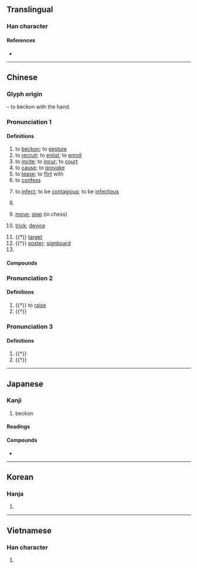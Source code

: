{{character info/new}}
==Translingual==
{{stroke order|strokes=8}}

===Han character===
{{Han char|rn=64|rad=手|as=05|sn=8|four=57062|canj=QSHR|ids=⿰扌召}}

====References====
* {{Han ref|kx=0427.010|dkj=11968|dj=0775.050|hdz=31860.070|uh=62DB|ud=25307|bh=A9DB|bd=43483}}

----

==Chinese==
{{zh-forms}}

===Glyph origin===
{{Han etym}}
{{Han compound|手|alt1=扌|t1=hand|召|ls=psc|c1=s|c2=p}} – to beckon with the hand.

===Pronunciation 1===
{{zh-pron
|m=zhāo,er=y
|m_note=zhāor - “move; trick, device; poster, signboard”
|ma=zh-zhao.ogg
|c=ziu1
|h=pfs=chêu
|md=
|mn=qz,tw,xm,zz:chiau/qz,tw,xm,zz:chio
|mn_note=chiau - literary; chio - vernacular
|mn-t=zio1/ziê1/ziao1/ziou1
|mn-t_note=zio1/ziê1 - vernacular (ziê1 - Chaozhou); ziao1/ziou1 - literary (ziou1 - Chaozhou)
|w=
|mc=y
|oc=y
|cat=v,cls
}}

====Definitions====
{{zh-hanzi}}

# to [[beckon]]; to [[gesture]]
# to [[recruit]]; to [[enlist]]; to [[enroll]]
# to [[incite]]; to [[incur]]; to [[court]]
# to [[cause]]; to [[provoke]]
# to [[tease]]; to [[flirt]] with
# to [[confess]]
# {{lb|zh|dialectal}} to [[infect]]; to be [[contagious]]; to be [[infectious]]
# {{zh-alt-lb|著/着}} {{zh-classifier|[[move]]s or [[blow]]s (especially in martial arts)}}
# {{zh-alt-lb|著/着}} [[move]]; [[step]] (in chess)
# {{zh-alt-lb|著/着}} {{lb|zh|figuratively}} [[trick]]; [[device]]
# {{†}} [[target]]
# {{†}} [[poster]]; [[signboard]]
# {{surname|lang=zh}}

====Compounds====
{{zh-der|招呼|招牌|屈招|套招|惹禍招殃|屢出新招|不打自招|妙招|惹罪招愆|惹禍招災|惹災招禍|惹是招非|俛首自招|徵招|弓招|布招兒|惹事招非|屈打成招|多方招撫|大招寺|供招|從實招來|奇招|女招的|坐產招夫|大招|大學聯招|大事招搖|出招|多言招悔|市招|惹禍招愆|假招子|不招|招賢|招喚|招商店|打招|招眼|招待|拆招|招提|招降納順|招伏|招盤|招羅|招兒|招降|招牌菜|招頭|招收|招嫁|招惹|招安|招搖撞騙|玩花招|招子|打招呼|招災攬禍|招狀|招咎|招懷|招門納婿|招女婿|招贅|招生|招貼畫|招架|招納|招風攬火|接招|招募|招漢子|招聲|招引|招展|招集|招攬|招笑兒|招魂|招商局|招招|招票|招手|招護|招租|招聘|招呼站|招徠|招人物議|招撫|招招手|成招|招股|招是惹非|招兵|招生簡章|招蜂引蝶|招駙馬|招帖|招花惹草|招軍買馬|招數|招致|招出|招邀|招隱|樹大招風|招搖|招復|砸招牌|招亡納叛|招財利市|招待券|招事|招權納賂|狠招|招權納賄|招式|招軍|招風耳|招搖過市|招颭|招涼|招魂旛|招風惹雨|招標|招人|招紙|招說|招認|招貼|新招牌|招降納叛|招賢納士|招打|招瞪|招怨|招是攬非|比武招親|毒招|招財進寶|招對|樹高招風|招親|招文袋|招解|招權納賕|招災|招兵買馬|目挑心招|招賢下士|招諭|招承|招風|揚幡招魂|掛招牌|挖耳當招|招風惹草|招領|招考|招禍|招架不住|招待所|招供|絕招|買馬招軍|聯招會|花枝招展|虛晃一招|過招|鬼花招|高招|聯招|金字招牌|難以招架|翻招|花招百出|角招|花招|耍花招|花枝招颭|納士招賢}}

===Pronunciation 2===
{{zh-pron
|m=qiáo
|cat=v
}}

====Definitions====
{{zh-hanzi}}

# {{†}} to [[raise]]
# {{†}} {{zh-used in|招木}}

===Pronunciation 3===
{{zh-pron
|m=sháo
|cat=n
}}

====Definitions====
{{zh-hanzi}}

# {{†}} {{zh-alt-form|韶|ancient music at the time of {{w|Emperor Shun}}}}
# {{†}} {{zh-used in|招摇|tr=sháoyáo}}

{{zh-cat|Intermediate|Martial arts}}

----

==Japanese==

===Kanji===
{{ja-kanji|grade=5|rs=手05}}

# beckon

====Readings====
{{ja-readings
|goon=しょう
|kanon=しょう
|kun=まね-く, まねき
}}

====Compounds====
{{der-top|Compounds}}
* {{ja-r|招来|しょうらい}}
{{der-bottom}}

----

==Korean==

===Hanja===
{{ko-hanja|hangeul=[[초]], [[교]]|eumhun=|rv=cho, gyo|mr=ch'o, kyo|y=cho, kyo}}

# {{defn|lang=ko|sort=手05}}

----

==Vietnamese==

===Han character===
{{vi-hantu|[[chiêu]], [[cheo]], [[gieo]], [[treo]], [[chạo]], [[chắp]], [[chiu]], [[giẹo]], [[reo]]|rs=手05}}

# {{defn|lang=vi}}